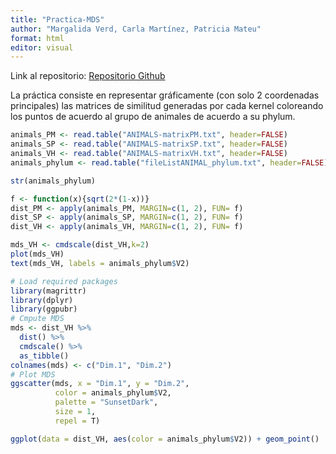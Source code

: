 ```yaml
---
title: "Practica-MDS"
author: "Margalida Verd, Carla Martínez, Patricia Mateu"
format: html
editor: visual
---
```


Link al repositorio: [Repositorio Github](https://github.com/PatriciaMateu/Practica-MDS)

La práctica consiste en representar gráficamente (con solo 2 coordenadas principales) las matrices de similitud generadas por cada kernel coloreando los puntos de acuerdo al grupo de animales de acuerdo a su phylum.

```r
animals_PM <- read.table("ANIMALS-matrixPM.txt", header=FALSE)
animals_SP <- read.table("ANIMALS-matrixSP.txt", header=FALSE)
animals_VH <- read.table("ANIMALS-matrixVH.txt", header=FALSE)
animals_phylum <- read.table("fileListANIMAL_phylum.txt", header=FALSE)

str(animals_phylum)

```

```r
f <- function(x){sqrt(2*(1-x))}
dist_PM <- apply(animals_PM, MARGIN=c(1, 2), FUN= f)
dist_SP <- apply(animals_SP, MARGIN=c(1, 2), FUN= f)
dist_VH <- apply(animals_VH, MARGIN=c(1, 2), FUN= f)
```


```r
mds_VH <- cmdscale(dist_VH,k=2)
plot(mds_VH)
text(mds_VH, labels = animals_phylum$V2)
```

```r
# Load required packages
library(magrittr)
library(dplyr)
library(ggpubr)
# Cmpute MDS
mds <- dist_VH %>%
  dist() %>%          
  cmdscale() %>%
  as_tibble()
colnames(mds) <- c("Dim.1", "Dim.2")
# Plot MDS
ggscatter(mds, x = "Dim.1", y = "Dim.2",
          color = animals_phylum$V2,
          palette = "SunsetDark",
          size = 1,
          repel = T)
```

```r
ggplot(data = dist_VH, aes(color = animals_phylum$V2)) + geom_point()
```



